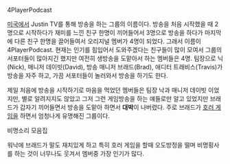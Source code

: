 4PlayerPodcast

[[미국]]에서 Justin TV를 통해 방송을 하는 그룹의 이름이다.
방송을 처음 시작했을 때 2명으로 시작하다가 재미를 느낀 친구 한명이 끼어들어서 3명으로 방송을 하다가 마지막에 다른 친구 한명을 끌어들여서 오리지널 멤버가 4명이 되었다. 그래서 이름이 4PlayerPodcast. 현재는 인기를 힘입어서 도와주겠다는 친구들이 많이 모여서 그룹의 서포터들이 많아지긴 했지만 여전히 생방송을 도맡아서 하는 멤버들은 4명. 팀장으로 닉(Nick), 매니저 데이빗(David), 방송 매니저 브래드(Brad), 애디터 트래비스(Travis)가 방송을 자주 하고, 가끔 서포터들이 놀러와서 방송을 하기도 한다.

제일 처음에 방송을 시작하기로 마음을 먹었던 멤버들은 팀장 낙과 매니저 데이빗 이었지만, 별로 알려지지도 않았고 그저 그런 게임방송을 하는 얘들로만 알고 있었지만 브래드가 갑자기 끼어들면서 방송을 도맡아 하면서 '''대박'''이 나버렸다. 주로 브래드가 [[호러 게임]]을 하면서 엄청나게 유명해진 그룹이다.


{{{#!html
<object width="480" height="385"><param name="movie" value="http://www.youtube.com/v/-MYcJ3ZB_4Q?fs=1&amp;hl=ko_KR"></param><param name="allowFullScreen" value="true"></param><param name="allowscriptaccess" value="always"></param><embed src="http://www.youtube.com/v/-MYcJ3ZB_4Q?fs=1&amp;hl=ko_KR" type="application/x-shockwave-flash" allowscriptaccess="always" allowfullscreen="true" width="480" height="385"></embed></object>
}}}
비명소리 모음집


워낙에 브래드가 말도 재치있게 하고 특히 호러 게임을 할때 오도방정을 떨며 비명횡사를 하는 것이 너무나도 웃겨서 멤버중 가장 인기가 많다.
